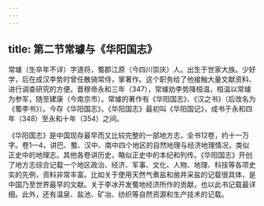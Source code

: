 ```yaml
---
---
---
```

title: 第二节常璩与《华阳国志》
---



常璩（生卒年不详）字道将，蜀郡江原（今四川崇庆）人。出生于世家大族。少好学，后在成汉李势时曾任散骑常侍，掌著作。这个职务给了他接触大量文献资料、进行调查研究的方便。晋穆帝永和三年（347），常璩劝李势降桓温，桓温以常璩为参军，随至建康（今南京市）。常璩的著作有《华阳国志》、《汉之书》（后改名为《蜀李书》）。今存《华阳国志》。《华阳国志》最初叫《华阳国记》，成书于永和四年（348）至永和十年（354）之间。

《华阳国志》是中国现存最早而又比较完整的一部地方志，全书12卷，约十一万字。卷1—4，讲巴、蜀、汉中、南中四个地区的自然地理与经济地理情况，类似正史中的地理志。其他各卷讲历史，略似正史中的本纪和列传。《华阳国志》开创了地方志综合记载一个地区政治、经济、军事、文化、人物、地理、科技等各项史实的先例，资料非常丰富。比如关于使用天然气煮盐和凿井采盐的记载很具体，是中国乃至世界最早的文献。关于李冰开发蜀地经济所作的贡献，也以此书记载最详细。此外，还有温泉、盐池、矿冶、纺织等自然资源和生产技术的记载。